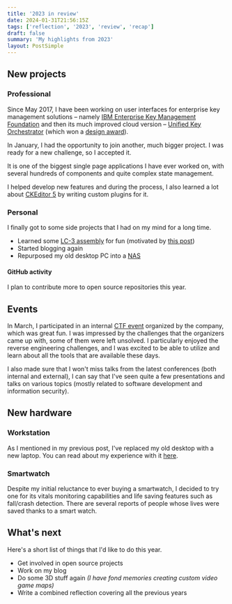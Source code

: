 ```yaml
---
title: '2023 in review'
date: 2024-01-31T21:56:15Z
tags: ['reflection', '2023', 'review', 'recap']
draft: false
summary: 'My highlights from 2023'
layout: PostSimple
---
```


## New projects

### Professional

Since May 2017, I have been working on user interfaces for enterprise key management solutions – namely [IBM Enterprise Key Management Foundation](https://www.ibm.com/docs/en/ekmf-web) and then its much improved cloud version – [Unified Key Orchestrator](https://www.ibm.com/blog/announcement/unified-key-orchestrator/) (which won a [design award](https://medium.com/design-ibm/unified-key-orchestrator-within-ibm-cloud-hyper-protect-crypto-services-wins-red-dot-award-2c1cfeacc49b)).

In January, I had the opportunity to join another, much bigger project. I was ready for a new challenge, so I accepted it.

It is one of the biggest single page applications I have ever worked on, with several hundreds of components and quite complex state management.

I helped develop new features and during the process, I also learned a lot about [CKEditor 5](https://ckeditor.com/ckeditor-5/) by writing custom plugins for it.

### Personal

I finally got to some side projects that I had on my mind for a long time.

- Learned some [LC-3 assembly](https://github.com/petersandor/tic-tac-toe-lc3) for fun (motivated by [this post](https://www.andreinc.net/2021/12/01/writing-a-simple-vm-in-less-than-125-lines-of-c))
- Started blogging again
- Repurposed my old desktop PC into a [NAS](https://en.wikipedia.org/wiki/Network-attached_storage)

#### GitHub activity

<div className="flex justify-center my-8">
  <GitHubCalendar username="petersandor" year="2023" />
</div>

I plan to contribute more to open source repositories this year.

## Events

In March, I participated in an internal [CTF event](https://en.wikipedia.org/wiki/Capture_the_flag_(cybersecurity)) organized by the company, which was great fun. I was impressed by the challenges that the organizers came up with, some of them were left unsolved.  I particularly enjoyed the reverse engineering challenges, and I was excited to be able to utilize and learn about all the tools that are available these days.

I also made sure that I won't miss talks from the latest conferences (both internal and external), I can say that I've seen quite a few presentations and talks on various topics (mostly related to software development and information security).

## New hardware

### Workstation

As I mentioned in my previous post, I've replaced my old desktop with a new laptop. You can read about my experience with it [here](/blog/asus-vivobook-x15).

### Smartwatch

Despite my initial reluctance to ever buying a smartwatch, I decided to try one for its vitals monitoring capabilities and life saving features such as fall/crash detection. There are several reports of people whose lives were saved thanks to a smart watch.

## What's next

Here's a short list of things that I'd like to do this year.

- Get involved in open source projects
- Work on my blog
- Do some 3D stuff again _(I have fond memories creating custom video game maps)_
- Write a combined reflection covering all the previous years
